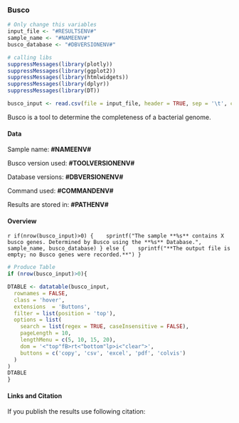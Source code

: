 <!-- Report template, please replace {TOOL}  -->

### Busco
 
```r
# Only change this variables
input_file <- "#RESULTSENV#"
sample_name <- "#NAMEENV#"
busco_database <- "#DBVERSIONENV#"

# calling libs
suppressMessages(library(plotly))
suppressMessages(library(ggplot2))
suppressMessages(library(htmlwidgets))
suppressMessages(library(dplyr))
suppressMessages(library(DT))

busco_input <- read.csv(file = input_file, header = TRUE, sep = '\t', check.names=FALSE)
```
Busco is a tool to determine the completeness of a bacterial genome.  

#### Data

Sample name: **#NAMEENV#**  

Busco version used: **#TOOLVERSIONENV#**   

Database versions: **#DBVERSIONENV#**

Command used: **#COMMANDENV#**

Results are stored in: **#PATHENV#**  

#### Overview
`r if(nrow(busco_input)>0) { 
  sprintf("The sample **%s** contains X busco genes. Determined by Busco using the **%s** Database.",
                    sample_name, busco_database)
} else { 
  sprintf("**The output file is empty; no Busco genes were recorded.**")
}`


```r
# Produce Table
if (nrow(busco_input)>0){

DTABLE <- datatable(busco_input, 
  rownames = FALSE, 
  class = 'hover', 
  extensions  = 'Buttons', 
  filter = list(position = 'top'),
  options = list(
    search = list(regex = TRUE, caseInsensitive = FALSE),
    pageLength = 10,
    lengthMenu = c(5, 10, 15, 20),
    dom = '<"top"fB>rt<"bottom"lp>i<"clear">', 
    buttons = c('copy', 'csv', 'excel', 'pdf', 'colvis')
  )
)
DTABLE 
}
```

#### Links and Citation
If you publish the results use following citation:

